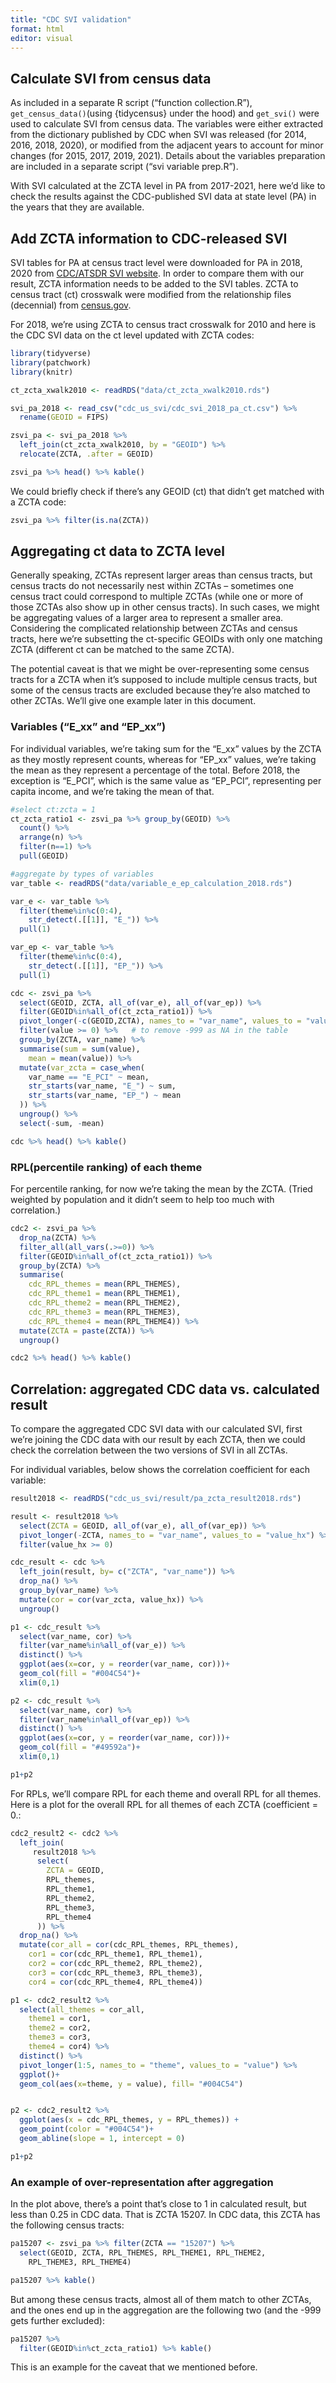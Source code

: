 ```yaml
---
title: "CDC SVI validation"
format: html
editor: visual
---
```


## Calculate SVI from census data

As included in a separate R script ("function collection.R"), `get_census_data()`(using {tidycensus} under the hood) and `get_svi()` were used to calculate SVI from census data. The variables were either extracted from the dictionary published by CDC when SVI was released (for 2014, 2016, 2018, 2020), or modified from the adjacent years to account for minor changes (for 2015, 2017, 2019, 2021). Details about the variables preparation are included in a separate script ("svi variable prep.R").

With SVI calculated at the ZCTA level in PA from 2017-2021, here we'd like to check the results against the CDC-published SVI data at state level (PA) in the years that they are available.

## Add ZCTA information to CDC-released SVI

SVI tables for PA at census tract level were downloaded for PA in 2018, 2020 from [CDC/ATSDR SVI website](https://www.atsdr.cdc.gov/placeandhealth/svi/data_documentation_download.html). In order to compare them with our result, ZCTA information needs to be added to the SVI tables. ZCTA to census tract (ct) crosswalk were modified from the relationship files (decennial) from [census.gov](https://www.census.gov/geographies/reference-files/time-series/geo/relationship-files.2020.html#list-tab-Z1E5E6KE884J6MIBIQ).

For 2018, we're using ZCTA to census tract crosswalk for 2010 and here is the CDC SVI data on the ct level updated with ZCTA codes:

```r
library(tidyverse)
library(patchwork)
library(knitr)

ct_zcta_xwalk2010 <- readRDS("data/ct_zcta_xwalk2010.rds")

svi_pa_2018 <- read_csv("cdc_us_svi/cdc_svi_2018_pa_ct.csv") %>% 
  rename(GEOID = FIPS)

zsvi_pa <- svi_pa_2018 %>% 
  left_join(ct_zcta_xwalk2010, by = "GEOID") %>% 
  relocate(ZCTA, .after = GEOID)

zsvi_pa %>% head() %>% kable()
```

We could briefly check if there's any GEOID (ct) that didn't get matched with a ZCTA code:

```r
zsvi_pa %>% filter(is.na(ZCTA))
```

## Aggregating ct data to ZCTA level

Generally speaking, ZCTAs represent larger areas than census tracts, but census tracts do not necessarily nest within ZCTAs -- sometimes one census tract could correspond to multiple ZCTAs (while one or more of those ZCTAs also show up in other census tracts). In such cases, we might be aggregating values of a larger area to represent a smaller area. Considering the complicated relationship between ZCTAs and census tracts, here we're subsetting the ct-specific GEOIDs with only one matching ZCTA (different ct can be matched to the same ZCTA).

The potential caveat is that we might be over-representing some census tracts for a ZCTA when it's supposed to include multiple census tracts, but some of the census tracts are excluded because they're also matched to other ZCTAs. We'll give one example later in this document.

### Variables ("E_xx" and "EP_xx")

For individual variables, we're taking sum for the "E_xx" values by the ZCTA as they mostly represent counts, whereas for "EP_xx" values, we're taking the mean as they represent a percentage of the total. Before 2018, the exception is "E_PCI", which is the same value as "EP_PCI", representing per capita income, and we're taking the mean of that.

```r
#select ct:zcta = 1
ct_zcta_ratio1 <- zsvi_pa %>% group_by(GEOID) %>%
  count() %>%
  arrange(n) %>%
  filter(n==1) %>%
  pull(GEOID)

#aggregate by types of variables
var_table <- readRDS("data/variable_e_ep_calculation_2018.rds")

var_e <- var_table %>% 
  filter(theme%in%c(0:4),
    str_detect(.[[1]], "E_")) %>% 
  pull(1)

var_ep <- var_table %>% 
  filter(theme%in%c(0:4),
    str_detect(.[[1]], "EP_")) %>% 
  pull(1)

cdc <- zsvi_pa %>% 
  select(GEOID, ZCTA, all_of(var_e), all_of(var_ep)) %>%
  filter(GEOID%in%all_of(ct_zcta_ratio1)) %>% 
  pivot_longer(-c(GEOID,ZCTA), names_to = "var_name", values_to = "value") %>% 
  filter(value >= 0) %>%   # to remove -999 as NA in the table
  group_by(ZCTA, var_name) %>% 
  summarise(sum = sum(value),
    mean = mean(value)) %>%
  mutate(var_zcta = case_when(
    var_name == "E_PCI" ~ mean,
    str_starts(var_name, "E_") ~ sum,
    str_starts(var_name, "EP_") ~ mean
  )) %>%
  ungroup() %>% 
  select(-sum, -mean)

cdc %>% head() %>% kable()
```

### RPL(percentile ranking) of each theme

For percentile ranking, for now we're taking the mean by the ZCTA. (Tried weighted by population and it didn't seem to help too much with correlation.)

```r
cdc2 <- zsvi_pa %>% 
  drop_na(ZCTA) %>% 
  filter_all(all_vars(.>=0)) %>% 
  filter(GEOID%in%all_of(ct_zcta_ratio1)) %>% 
  group_by(ZCTA) %>% 
  summarise(
    cdc_RPL_themes = mean(RPL_THEMES), 
    cdc_RPL_theme1 = mean(RPL_THEME1),
    cdc_RPL_theme2 = mean(RPL_THEME2),
    cdc_RPL_theme3 = mean(RPL_THEME3),
    cdc_RPL_theme4 = mean(RPL_THEME4)) %>% 
  mutate(ZCTA = paste(ZCTA)) %>% 
  ungroup()

cdc2 %>% head() %>% kable()
```

## Correlation: aggregated CDC data vs. calculated result

To compare the aggregated CDC SVI data with our calculated SVI, first we're joining the CDC data with our result by each ZCTA, then we could check the correlation between the two versions of SVI in all ZCTAs.

For individual variables, below shows the correlation coefficient for each variable:

```r
result2018 <- readRDS("cdc_us_svi/result/pa_zcta_result2018.rds")

result <- result2018 %>% 
  select(ZCTA = GEOID, all_of(var_e), all_of(var_ep)) %>% 
  pivot_longer(-ZCTA, names_to = "var_name", values_to = "value_hx") %>% 
  filter(value_hx >= 0)

cdc_result <- cdc %>% 
  left_join(result, by= c("ZCTA", "var_name")) %>% 
  drop_na() %>% 
  group_by(var_name) %>% 
  mutate(cor = cor(var_zcta, value_hx)) %>% 
  ungroup()

p1 <- cdc_result %>% 
  select(var_name, cor) %>% 
  filter(var_name%in%all_of(var_e)) %>% 
  distinct() %>% 
  ggplot(aes(x=cor, y = reorder(var_name, cor)))+
  geom_col(fill = "#004C54")+
  xlim(0,1)

p2 <- cdc_result %>% 
  select(var_name, cor) %>% 
  filter(var_name%in%all_of(var_ep)) %>% 
  distinct() %>% 
  ggplot(aes(x=cor, y = reorder(var_name, cor)))+
  geom_col(fill = "#49592a")+
  xlim(0,1)

p1+p2
```

For RPLs, we'll compare RPL for each theme and overall RPL for all themes. Here is a plot for the overall RPL for all themes of each ZCTA (coefficient = 0.:

```r
cdc2_result2 <- cdc2 %>% 
  left_join(
     result2018 %>% 
      select(
        ZCTA = GEOID, 
        RPL_themes,
        RPL_theme1,
        RPL_theme2,
        RPL_theme3, 
        RPL_theme4
      )) %>%
  drop_na() %>% 
  mutate(cor_all = cor(cdc_RPL_themes, RPL_themes),
    cor1 = cor(cdc_RPL_theme1, RPL_theme1),
    cor2 = cor(cdc_RPL_theme2, RPL_theme2),
    cor3 = cor(cdc_RPL_theme3, RPL_theme3),
    cor4 = cor(cdc_RPL_theme4, RPL_theme4))

p1 <- cdc2_result2 %>% 
  select(all_themes = cor_all, 
    theme1 = cor1, 
    theme2 = cor2, 
    theme3 = cor3,
    theme4 = cor4) %>% 
  distinct() %>% 
  pivot_longer(1:5, names_to = "theme", values_to = "value") %>% 
  ggplot()+
  geom_col(aes(x=theme, y = value), fill= "#004C54")


p2 <- cdc2_result2 %>% 
  ggplot(aes(x = cdc_RPL_themes, y = RPL_themes)) +
  geom_point(color = "#004C54")+
  geom_abline(slope = 1, intercept = 0)

p1+p2
```

### An example of over-representation after aggregation

In the plot above, there's a point that's close to 1 in calculated result, but less than 0.25 in CDC data. That is ZCTA 15207. In CDC data, this ZCTA has the following census tracts:

```r
pa15207 <- zsvi_pa %>% filter(ZCTA == "15207") %>% 
  select(GEOID, ZCTA, RPL_THEMES, RPL_THEME1, RPL_THEME2,
    RPL_THEME3, RPL_THEME4) 

pa15207 %>% kable()
```

But among these census tracts, almost all of them match to other ZCTAs, and the ones end up in the aggregation are the following two (and the -999 gets further excluded):

```r
pa15207 %>% 
  filter(GEOID%in%ct_zcta_ratio1) %>% kable()
```

This is an example for the caveat that we mentioned before.

